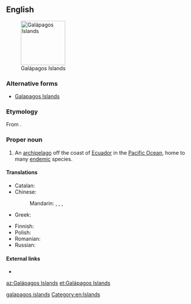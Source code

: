 ==English==
[[File:Galapagos Island Names.svg|thumb|right|120px|Galápagos Islands]]

===Alternative forms===
* [[Galapagos Islands]]

===Etymology===
From {{etyl|es|en}} {{term|galápago|lang=es}}.

===Proper noun===
{{en-proper noun|head=[[Galápagos]] [[Islands]]}}

# An [[archipelago]] off the coast of [[Ecuador]] in the [[Pacific Ocean]], home to many [[endemic]] species.

====Translations====
{{trans-top|the archipelago}}
* Catalan: {{t|ca|illes Galápagos|f}}
* Chinese:
*: Mandarin: {{t+|cmn|加拉帕戈斯群島|sc=Hani}}, {{t|cmn|加拉帕戈斯群岛|tr=Jiālāpàgēsī Qúndǎo|sc=Hani}}, {{t|cmn|科隆群島|sc=Hani}}, {{t|cmn|科隆群岛|tr=Kēlóng Qúndǎo|sc=Hani}}
* Greek: {{t+|el|Νησιά Γκαλαπάγκος|n-p}}
{{trans-mid}}
* Finnish: {{t|fi|Galápagossaaret}}
* Polish: {{t+|pl|Galapagos}}
* Romanian: {{t|ro|Insulele Galapagos}}
* Russian: {{t+|ru|Галапаго́сские острова́|m-p}}
{{trans-bottom}}

====External links====
* {{pedialite}}

[[Category:English terms spelled with Á|galapagos islands]]
[[Category:en:Islands]]

[[az:Galápagos Islands]]
[[et:Galápagos Islands]]